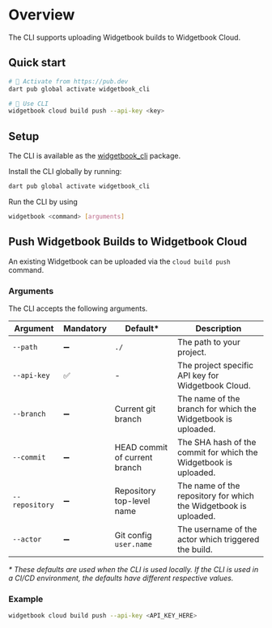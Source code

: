 # Overview

The CLI supports uploading Widgetbook builds to Widgetbook Cloud.

## Quick start

```bash
# 🎯 Activate from https://pub.dev
dart pub global activate widgetbook_cli

# 🚀 Use CLI
widgetbook cloud build push --api-key <key>
```

## Setup

The CLI is available as the [widgetbook_cli](https://pub.dev/packages/widgetbook_cli) package.

Install the CLI globally by running:

```bash
dart pub global activate widgetbook_cli
```

Run the CLI by using

```bash
widgetbook <command> [arguments]
```

## Push Widgetbook Builds to Widgetbook Cloud

An existing Widgetbook can be uploaded via the `cloud build push` command.

### Arguments

The CLI accepts the following arguments.

| Argument       | Mandatory | Default\*                     | Description                                                      |
| -------------- | --------- | ----------------------------- | ---------------------------------------------------------------- |
| `--path`       | ➖        | `./`                          | The path to your project.                                        |
| `--api-key`    | ✅        | -                             | The project specific API key for Widgetbook Cloud.               |
| `--branch`     | ➖        | Current git branch            | The name of the branch for which the Widgetbook is uploaded.     |
| `--commit`     | ➖        | HEAD commit of current branch | The SHA hash of the commit for which the Widgetbook is uploaded. |
| `--repository` | ➖        | Repository top-level name     | The name of the repository for which the Widgetbook is uploaded. |
| `--actor`      | ➖        | Git config `user.name`        | The username of the actor which triggered the build.             |

_\* These defaults are used when the CLI is used locally.
If the CLI is used in a CI/CD environment, the defaults have different respective values._

### Example

```bash
widgetbook cloud build push --api-key <API_KEY_HERE>
```
